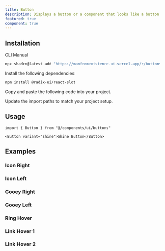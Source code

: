 ```yaml
---
title: Button
description: Displays a button or a component that looks like a button.
featured: true
component: true
---
```


<ComponentPreview name="shine" description="A shine button" />

## Installation

<Tabs defaultValue="cli">

<TabsList>
  <TabsTrigger value="cli">CLI</TabsTrigger>
  <TabsTrigger value="manual">Manual</TabsTrigger>
</TabsList>
<TabsContent value="cli">

```bash
npx shadcn@latest add "https://manfromexistence-ui.vercel.app/r/buttons"
```

</TabsContent>

<TabsContent value="manual">

<Steps>

<Step>Install the following dependencies:</Step>

```bash
npm install @radix-ui/react-slot
```

<Step>Copy and paste the following code into your project.</Step>

<ComponentSource name="buttons" />

<Step>Update the import paths to match your project setup.</Step>

</Steps>

</TabsContent>

</Tabs>

## Usage

```tsx
import { Button } from "@/components/ui/buttons"
```

```tsx
<Button variant="shine">Shine Button</Button>
```

## Examples

### Icon Right

<ComponentPreview name="button-icon-right" description="A icon right button" />

### Icon Left

<ComponentPreview name="button-icon-left" description="A icon left button" />

### Gooey Right

<ComponentPreview
  name="button-gooey-right"
  description="A gooey right button"
/>

### Gooey Left

<ComponentPreview name="button-gooey-left" description="A gooey left button" />

### Ring Hover

<ComponentPreview name="button-ring-hover" description="A ring-hover button" />

### Link Hover 1

<ComponentPreview
  name="button-link-hover-1"
  description="A link hover 1 button"
/>

### Link Hover 2

<ComponentPreview
  name="button-link-hover-2"
  description="A link hover 2 button"
/>
